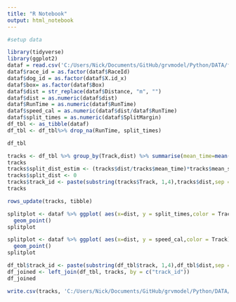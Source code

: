 ```yaml
---
title: "R Notebook"
output: html_notebook
---
```


```r
#setup data

library(tidyverse)
library(ggplot2)
dataf = read.csv('C:/Users/Nick/Documents/GitHub/grvmodel/Python/DATA/full_race_details_ft.csv', header = TRUE, skipNul = TRUE)
dataf$race_id = as.factor(dataf$RaceId)
dataf$dog_id = as.factor(dataf$X.id_x)
dataf$box= as.factor(dataf$Box)
dataf$dist = str_replace(dataf$Distance, "m", "")
dataf$dist = as.numeric(dataf$dist)
dataf$RunTime = as.numeric(dataf$RunTime)
dataf$speed_cal = as.numeric(dataf$dist/dataf$RunTime)
dataf$split_times = as.numeric(dataf$SplitMargin)
df_tbl <- as_tibble(dataf)
df_tbl <- df_tbl%>% drop_na(RunTime, split_times)
```

```r
df_tbl
```




```r
tracks <- df_tbl %>% group_by(Track,dist) %>% summarise(mean_time=mean(RunTime) , mean_split= mean(split_times))
tracks
tracks$split_dist_estim <- (tracks$dist/tracks$mean_time)*tracks$mean_split
tracks$split_dist <- 0
tracks$track_id <- paste(substring(tracks$Track, 1,4),tracks$dist,sep = "-")
tracks
```

```r
rows_update(tracks, tibble)
```


```r
splitplot <- dataf %>% ggplot( aes(x=dist, y = split_times,color = Track)) +
  geom_point()
splitplot
```

```r
splitplot <- dataf %>% ggplot( aes(x=dist, y = speed_cal,color = Track)) +
  geom_point()
splitplot
```

```r
df_tbl$track_id <- paste(substring(df_tbl$track, 1,4),df_tbl$dist,sep = "-")
df_joined <- left_join(df_tbl, tracks, by = c("track_id"))
df_joined
```

```r
write.csv(tracks, 'C:/Users/Nick/Documents/GitHub/grvmodel/Python/DATA/split_dist_ft.csv')
```

